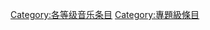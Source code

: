 {{catmore1|[[Wikipedia:音樂專題|Wikipedia:音樂專題]]}}
{{Wikipedia category}}
{{emptycat}}
{{Articles by Quality|topic=音乐|class=初|sort=}}

[[Category:各等级音乐条目|Category:各等级音乐条目]]
[[Category:專題級條目|Category:專題級條目]]